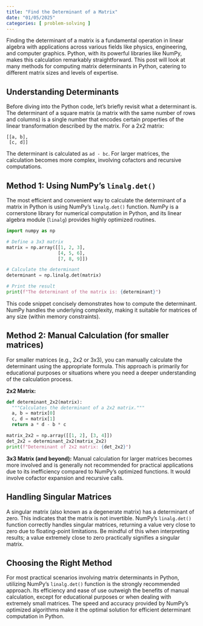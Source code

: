 ```yaml
---
title: "Find the Determinant of a Matrix"
date: "01/05/2025"
categories: [ problem-solving ]
---
```


Finding the determinant of a matrix is a fundamental operation in linear algebra with applications across various fields like physics, engineering, and computer graphics.  Python, with its powerful libraries like NumPy, makes this calculation remarkably straightforward. This post will look at many methods for computing matrix determinants in Python, catering to different matrix sizes and levels of expertise.


## Understanding Determinants

Before diving into the Python code, let's briefly revisit what a determinant is.  The determinant of a square matrix (a matrix with the same number of rows and columns) is a single number that encodes certain properties of the linear transformation described by the matrix.  For a 2x2 matrix:

```
[[a, b],
 [c, d]]
```

The determinant is calculated as `ad - bc`.  For larger matrices, the calculation becomes more complex, involving cofactors and recursive computations.


## Method 1: Using NumPy's `linalg.det()`

The most efficient and convenient way to calculate the determinant of a matrix in Python is using NumPy's `linalg.det()` function.  NumPy is a cornerstone library for numerical computation in Python, and its linear algebra module (`linalg`) provides highly optimized routines.

```python
import numpy as np

# Define a 3x3 matrix
matrix = np.array([[1, 2, 3],
                   [4, 5, 6],
                   [7, 8, 9]])

# Calculate the determinant
determinant = np.linalg.det(matrix)

# Print the result
print(f"The determinant of the matrix is: {determinant}")
```

This code snippet concisely demonstrates how to compute the determinant.  NumPy handles the underlying complexity, making it suitable for matrices of any size (within memory constraints).


## Method 2: Manual Calculation (for smaller matrices)

For smaller matrices (e.g., 2x2 or 3x3), you can manually calculate the determinant using the appropriate formula.  This approach is primarily for educational purposes or situations where you need a deeper understanding of the calculation process.

**2x2 Matrix:**

```python
def determinant_2x2(matrix):
  """Calculates the determinant of a 2x2 matrix."""
  a, b = matrix[0]
  c, d = matrix[1]
  return a * d - b * c

matrix_2x2 = np.array([[1, 2], [3, 4]])
det_2x2 = determinant_2x2(matrix_2x2)
print(f"Determinant of 2x2 matrix: {det_2x2}")
```

**3x3 Matrix (and beyond):** Manual calculation for larger matrices becomes more involved and is generally not recommended for practical applications due to its inefficiency compared to NumPy's optimized functions. It would involve cofactor expansion and recursive calls.


## Handling Singular Matrices

A singular matrix (also known as a degenerate matrix) has a determinant of zero.  This indicates that the matrix is not invertible.  NumPy's `linalg.det()` function correctly handles singular matrices, returning a value very close to zero due to floating-point limitations.  Be mindful of this when interpreting results; a value extremely close to zero practically signifies a singular matrix.



##  Choosing the Right Method

For most practical scenarios involving matrix determinants in Python, utilizing NumPy's `linalg.det()` function is the strongly recommended approach. Its efficiency and ease of use outweigh the benefits of manual calculation, except for educational purposes or when dealing with extremely small matrices.  The speed and accuracy provided by NumPy's optimized algorithms make it the optimal solution for efficient determinant computation in Python.

